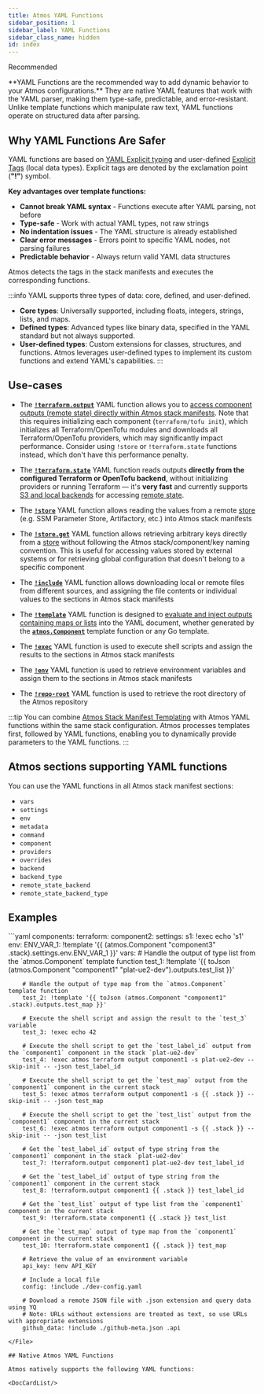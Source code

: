 ```yaml
---
title: Atmos YAML Functions
sidebar_position: 1
sidebar_label: YAML Functions
sidebar_class_name: hidden
id: index
---
```




<PillBox>Recommended</PillBox>

<Intro>
    **YAML Functions are the recommended way to add dynamic behavior to your Atmos configurations.** They are native YAML features that work with the YAML parser, making them type-safe, predictable, and error-resistant. Unlike template functions which manipulate raw text, YAML functions operate on structured data after parsing.
</Intro>

## Why YAML Functions Are Safer

YAML functions are based on [YAML Explicit typing](https://yaml.org/spec/1.2.2/)
and user-defined [Explicit Tags](https://yaml.org/spec/1.2.2/#tags) (local data types).
Explicit tags are denoted by the exclamation point (__"!"__) symbol.

**Key advantages over template functions:**
- **Cannot break YAML syntax** - Functions execute after YAML parsing, not before
- **Type-safe** - Work with actual YAML types, not raw strings
- **No indentation issues** - The YAML structure is already established
- **Clear error messages** - Errors point to specific YAML nodes, not parsing failures
- **Predictable behavior** - Always return valid YAML data structures

Atmos detects the tags in the stack manifests and executes the corresponding functions.

:::info
YAML supports three types of data: core, defined, and user-defined.

- **Core types**: Universally supported, including floats, integers, strings, lists, and maps.
- **Defined types**: Advanced types like binary data, specified in the YAML standard but not always supported.
- **User-defined types**: Custom extensions for classes, structures, and functions. Atmos leverages user-defined types to implement its custom functions and extend YAML's capabilities.
:::

## Use-cases

 - The [__`!terraform.output`__](/functions/yaml/terraform.output) YAML function allows you to
   [access component outputs (remote state) directly within Atmos stack manifests](/connections/remote-state).
   Note that this requires initializing each component (`terraform/tofu init`), which initializes all Terraform/OpenTofu
   modules and downloads all Terraform/OpenTofu providers, which may significantly impact performance. Consider using `!store` or `!terraform.state` functions instead, which don't have this performance penalty.

 - The [__`!terraform.state`__](/functions/yaml/terraform.state) YAML function reads outputs **directly from the configured Terraform or OpenTofu backend**, without initializing providers or running Terraform — it's **very fast** and currently supports [S3 and local backends](/components/terraform/backends) for accessing [remote state](/connections/remote-state).

 - The [__`!store`__](/functions/yaml/store) YAML function allows reading the values from a
   remote [store](/projects/configuration/stores) (e.g. SSM Parameter Store, Artifactory, etc.)
   into Atmos stack manifests

 - The [__`!store.get`__](/functions/yaml/store.get) YAML function allows retrieving arbitrary keys
   directly from a [store](/projects/configuration/stores)
   without following the Atmos stack/component/key naming convention.
   This is useful for accessing values stored by external systems
   or for retrieving global configuration that doesn't belong to a specific component

 - The [__`!include`__](/functions/yaml/include) YAML function allows downloading local or remote files from different sources,
   and assigning the file contents or individual values to the sections in Atmos stack manifests

 - The [__`!template`__](/functions/yaml/template) YAML function is designed to [evaluate and inject outputs containing maps or lists](/functions/template/atmos.Component#handling-outputs-containing-maps-or-lists)
   into the YAML document, whether generated by the [__`atmos.Component`__](/functions/template/atmos.Component) template function or any Go template.

 - The [__`!exec`__](/functions/yaml/exec) YAML function is used to execute shell scripts and assign
   the results to the sections in Atmos stack manifests

 - The [__`!env`__](/functions/yaml/env) YAML function is used to retrieve environment variables
   and assign them to the sections in Atmos stack manifests

 - The [__`!repo-root`__](/functions/yaml/repo-root) YAML function is used to retrieve the
   root directory of the Atmos repository

:::tip
You can combine [Atmos Stack Manifest Templating](/templates) with Atmos YAML functions within the same stack configuration.
Atmos processes templates first, followed by YAML functions, enabling you to dynamically provide parameters to the YAML functions.
:::

## Atmos sections supporting YAML functions

You can use the YAML functions in all Atmos stack manifest sections:

  - `vars`
  - `settings`
  - `env`
  - `metadata`
  - `command`
  - `component`
  - `providers`
  - `overrides`
  - `backend`
  - `backend_type`
  - `remote_state_backend`
  - `remote_state_backend_type`

## Examples

<File title="stack.yaml">
```yaml
components:
  terraform:
    component2:
      settings:
        s1: !exec echo 's1'
      env:
        ENV_VAR_1: !template '{{ (atmos.Component "component3" .stack).settings.env.ENV_VAR_1 }}'
      vars:
        # Handle the output of type list from the `atmos.Component` template function
        test_1: !template '{{ toJson (atmos.Component "component1" "plat-ue2-dev").outputs.test_list }}'

        # Handle the output of type map from the `atmos.Component` template function
        test_2: !template '{{ toJson (atmos.Component "component1" .stack).outputs.test_map }}'

        # Execute the shell script and assign the result to the `test_3` variable
        test_3: !exec echo 42

        # Execute the shell script to get the `test_label_id` output from the `component1` component in the stack `plat-ue2-dev`
        test_4: !exec atmos terraform output component1 -s plat-ue2-dev --skip-init -- -json test_label_id

        # Execute the shell script to get the `test_map` output from the `component1` component in the current stack
        test_5: !exec atmos terraform output component1 -s {{ .stack }} --skip-init -- -json test_map

        # Execute the shell script to get the `test_list` output from the `component1` component in the current stack
        test_6: !exec atmos terraform output component1 -s {{ .stack }} --skip-init -- -json test_list

        # Get the `test_label_id` output of type string from the `component1` component in the stack `plat-ue2-dev`
        test_7: !terraform.output component1 plat-ue2-dev test_label_id

        # Get the `test_label_id` output of type string from the `component1` component in the current stack
        test_8: !terraform.output component1 {{ .stack }} test_label_id

        # Get the `test_list` output of type list from the `component1` component in the current stack
        test_9: !terraform.state component1 {{ .stack }} test_list

        # Get the `test_map` output of type map from the `component1` component in the current stack
        test_10: !terraform.state component1 {{ .stack }} test_map

        # Retrieve the value of an environment variable
        api_key: !env API_KEY

        # Include a local file
        config: !include ./dev-config.yaml

        # Download a remote JSON file with .json extension and query data using YQ
        # Note: URLs without extensions are treated as text, so use URLs with appropriate extensions
        github_data: !include ./github-meta.json .api
```
</File>

## Native Atmos YAML Functions

Atmos natively supports the following YAML functions:

<DocCardList/>
